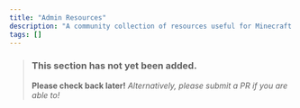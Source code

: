 ```yaml
---
title: "Admin Resources"
description: "A community collection of resources useful for Minecraft server admins."
tags: []
---
```


> ### This section has not yet been added.
> **Please check back later!** *Alternatively, please submit a PR if you are able to!*